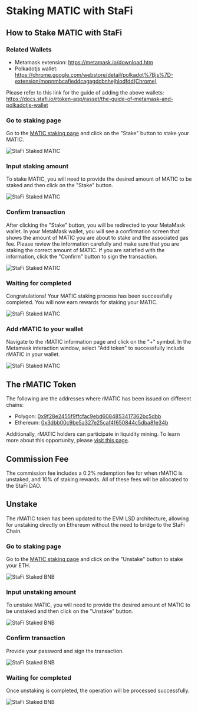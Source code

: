 # Staking MATIC with StaFi


## How to Stake MATIC with StaFi

### Related Wallets

- Metamask extension: https://metamask.io/download.htm
- Polkadotjs wallet: https://chrome.google.com/webstore/detail/polkadot%7Bjs%7D-extension/mopnmbcafieddcagagdcbnhejhlodfdd(Chrome)

Please refer to this link for the guide of adding the above wallets: https://docs.stafi.io/rtoken-app/rasset/the-guide-of-metamask-and-polkadotjs-wallet

<Steps>

### Go to staking page

Go to the [MATIC staking page](https://app.stafi.io/rtoken/stake/MATIC?tokenStandard=Native) and click on the "Stake" button to stake your MATIC.

![StaFi Staked MATIC](/image/rmatichowtostake_1.webp)

### Input staking amount

To stake MATIC, you will need to provide the desired amount of MATIC to be staked and then click on the "Stake" button.

![StaFi Staked MATIC](/image/rbnbhowtostake_2.png)

### Confirm transaction

After clicking the "Stake" button, you will be redirected to your MetaMask wallet. In your MetaMask wallet, you will see a confirmation screen that shows the amount of MATIC you are about to stake and the associated gas fee. Please review the information carefully and make sure that you are staking the correct amount of MATIC. If you are satisfied with the information, click the "Confirm" button to sign the transaction.

![StaFi Staked MATIC](/image/rmatichowtostake_3.webp)

### Waiting for completed

Congratulations! Your MATIC staking process has been successfully completed. You will now earn rewards for staking your MATIC.

![StaFi Staked MATIC](/image/rmatichowtostake_4.png)

### Add rMATIC to your wallet

Navigate to the rMATIC information page and click on the "+" symbol. In the Metamask interaction window, select "Add token" to successfully include rMATIC in your wallet.

![StaFi Staked MATIC](/image/rmatichowtostake_5.png)

</Steps>

## The rMATIC Token

The following are the addresses where rMATIC has been issued on different chains:

- Polygon: [0x9f28e2455f9ffcfac9ebd6084853417362bc5dbb](https://polygonscan.com/token/0x9f28e2455f9ffcfac9ebd6084853417362bc5dbb)
- Ethereum: [0x3dbb00c9be5a327e25caf4f650844c5dba81e34b](https://etherscan.io/token/0x3dbb00c9be5a327e25caf4f650844c5dba81e34b)

Additionally, rMATIC holders can participate in liquidity mining. To learn more about this opportunity, please [visit this page](https://app.stafi.io/rpool?program=lp).

## Commission Fee

The commission fee includes a 0.2% redemption fee for when rMATIC is unstaked, and 10% of staking rewards. All of these fees will be allocated to the StaFi DAO.

## Unstake

<Callout type="info">
The rMATIC token has been updated to the EVM LSD architecture, allowing for unstaking directly on Ethereum without the need to bridge to the StaFi Chain.
</Callout>

<Steps>

### Go to staking page

Go to the [MATIC staking page](https://app.stafi.io/rtoken/stake/BNB?tokenStandard=Native) and click on the "Unstake" button to stake your ETH.

![StaFi Staked BNB](/image/rmaticunstake_1.png)

### Input unstaking amount

To unstake MATIC, you will need to provide the desired amount of MATIC to be unstaked and then click on the "Unstake" button.

![StaFi Staked BNB](/image/rmaticunstake_2.png)

### Confirm transaction

Provide your password and sign the transaction.

![StaFi Staked BNB](/image/rmaticunstake_3.png)

### Waiting for completed

Once unstaking is completed, the operation will be processed successfully.

![StaFi Staked BNB](/image/rmaticunstake_4.png)

</Steps>